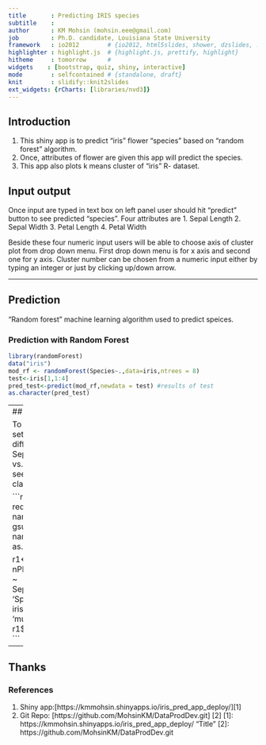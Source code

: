```yaml
---
title       : Predicting IRIS species
subtitle    : 
author      : KM Mohsin (mohsin.eee@gmail.com)
job         : Ph.D. candidate, Louisiana State University
framework   : io2012        # {io2012, html5slides, shower, dzslides, ...}
highlighter : highlight.js  # {highlight.js, prettify, highlight}
hitheme     : tomorrow      # 
widgets    : [bootstrap, quiz, shiny, interactive]
mode        : selfcontained # {standalone, draft}
knit        : slidify::knit2slides
ext_widgets: {rCharts: [libraries/nvd3]}
---
```


## Introduction

1. This shiny app is to predict "iris" flower "species" based on "random forest" algorithm. 
2. Once, attributes of flower are given this app will predict the species. 
3. This app also plots k means cluster of "iris" R- dataset.

## Input output
Once input are typed in text box on left panel user should hit "predict" button to see predicted "species". Four attributes are
1.	Sepal Length
2.	Sepal Width
3.	Petal Length
4.	Petal Width

Beside these four numeric input users will be able to choose axis of cluster plot from drop down menu. First drop down menu is for x axis and second one for y axis. Cluster number can be chosen from a numeric input either by typing an integer or just by clicking up/down arrow.

---

## Prediction

"Random forest" machine learning algorithm used to predict speices. 

### Prediction with Random Forest
```r
library(randomForest)
data("iris")
mod_rf <- randomForest(Species~.,data=iris,ntrees = 8)
test<-iris[1,1:4]
pred_test<-predict(mod_rf,newdata = test) #results of test
as.character(pred_test)
```

---
## Plot

To explore iris data set we can plot different speices SepalLength vs. SepalWidth to see the different classification. 


```r
require(rCharts)
names(iris) = gsub("\\.", "", names(iris))
iris = as.data.frame(iris)

r1<-nPlot(SepalLength ~ SepalWidth,group= 'Species', data = iris, type = 'multiBarChart')
r1$print('chart1')
```


---
## Thanks
### References

1. Shiny app:[https://kmmohsin.shinyapps.io/iris_pred_app_deploy/][1]
2. Git Repo: [https://github.com/MohsinKM/DataProdDev.git] [2]
[1]: https://kmmohsin.shinyapps.io/iris_pred_app_deploy/
 "Title"
[2]: https://github.com/MohsinKM/DataProdDev.git 

